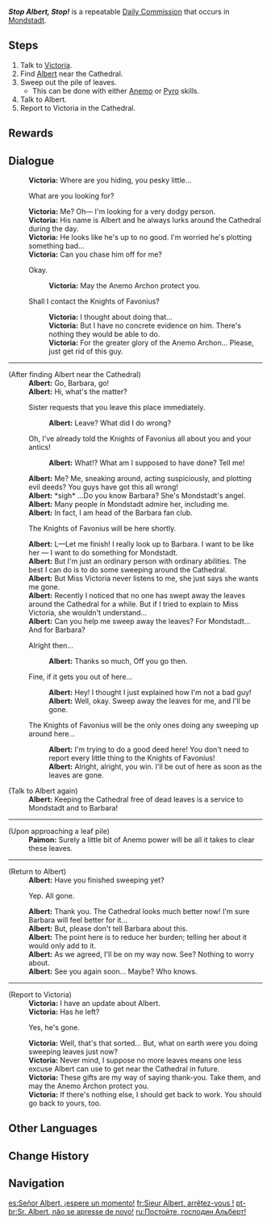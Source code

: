{{Quest Infobox
|id            = 20042
|type          = Commission
|startLocation = [[City of Mondstadt|Mondstadt]], [[Mondstadt]]
|region        = Mondstadt
|area          = Starfell Valley
|subarea       = City of Mondstadt
|characters    = Albert; Traveler; Victoria
|npc           = Albert
|other         = 
*AR-Dependent Rewards
}}
'''''Stop Albert, Stop!''''' is a repeatable [[Daily Commission]] that occurs in [[Mondstadt]].

==Steps==
#Talk to [[Victoria]].
#Find [[Albert]] near the Cathedral.
#Sweep out the pile of leaves.
#* This can be done with either [[Anemo]] or [[Pyro]] skills.
#Talk to Albert.
#Report to Victoria in the Cathedral.

==Rewards==
{{Commission Rewards|low}}

==Dialogue==
{{Quest Description|A [[Albert|suspicious person]] is lurking around the Cathedral, Sister [[Victoria]] wants someone to deal with them...}}
{{Dialogue start}}
:'''Victoria:''' Where are you hiding, you pesky little...
:{{DIcon}} What are you looking for?
:'''Victoria:''' Me? Oh&mdash; I'm looking for a very dodgy person.
:'''Victoria:''' His name is Albert and he always lurks around the Cathedral during the day.
:'''Victoria:''' He looks like he's up to no good. I'm worried he's plotting something bad...
:'''Victoria:''' Can you chase him off for me?
:{{DIcon}} Okay.
::'''Victoria:''' May the Anemo Archon protect you.
:{{DIcon}} Shall I contact the Knights of Favonius?
::'''Victoria:''' I thought about doing that...
::'''Victoria:''' But I have no concrete evidence on him. There's nothing they would be able to do.
::'''Victoria:''' For the greater glory of the Anemo Archon... Please, just get rid of this guy.

----

;(After finding Albert near the Cathedral)
:'''Albert:''' Go, Barbara, go!
:'''Albert:''' Hi, what's the matter?
:{{DIcon}} Sister requests that you leave this place immediately.
::'''Albert:''' Leave? What did I do wrong?
:{{DIcon}} Oh, I've already told the Knights of Favonius all about you and your antics!
::'''Albert:''' What!? What am I supposed to have done? Tell me!
:'''Albert:''' Me? Me, sneaking around, acting suspiciously, and plotting evil deeds? You guys have got this all wrong!
:'''Albert:''' *sigh* ...Do you know Barbara? She's Mondstadt's angel.
:'''Albert:''' Many people in Mondstadt admire her, including me.
:'''Albert:''' In fact, I am head of the Barbara fan club.
:{{DIcon}} The Knights of Favonius will be here shortly.
:'''Albert:''' L&mdash;Let me finish! I really look up to Barbara. I want to be like her &mdash; I want to do something for Mondstadt.
:'''Albert:''' But I'm just an ordinary person with ordinary abilities. The best I can do is to do some sweeping around the Cathedral.
:'''Albert:''' But Miss Victoria never listens to me, she just says she wants me gone.
:'''Albert:''' Recently I noticed that no one has swept away the leaves around the Cathedral for a while. But if I tried to explain to Miss Victoria, she wouldn't understand...
:'''Albert:''' Can you help me sweep away the leaves? For Mondstadt... And for Barbara?
:{{DIcon}} Alright then...
::'''Albert:''' Thanks so much, Off you go then.
:{{DIcon}} Fine, if it gets you out of here...
::'''Albert:''' Hey! I thought I just explained how I'm not a bad guy!
::'''Albert:''' Well, okay. Sweep away the leaves for me, and I'll be gone.
:{{DIcon}} The Knights of Favonius will be the only ones doing any sweeping up around here...
::'''Albert:''' I'm trying to do a good deed here! You don't need to report every little thing to the Knights of Favonius!
::'''Albert:''' Alright, alright, you win. I'll be out of here as soon as the leaves are gone.

;(Talk to Albert again)
:'''Albert:''' Keeping the Cathedral free of dead leaves is a service to Mondstadt and to Barbara!
----
;(Upon approaching a leaf pile)
:'''Paimon:''' Surely a little bit of Anemo power will be all it takes to clear these leaves.
----
;(Return to Albert)
:'''Albert:''' Have you finished sweeping yet?
:{{DIcon}} Yep. All gone.
:'''Albert:''' Thank you. The Cathedral looks much better now! I'm sure Barbara will feel better for it...
:'''Albert:''' But, please don't tell Barbara about this.
:'''Albert:''' The point here is to reduce her burden; telling her about it would only add to it.
:'''Albert:''' As we agreed, I'll be on my way now. See? Nothing to worry about.
:'''Albert:''' See you again soon... Maybe? Who knows.
----
;(Report to Victoria)
:'''Victoria:''' I have an update about Albert.
:'''Victoria:''' Has he left?
:{{DIcon}} Yes, he's gone.
:'''Victoria:''' Well, that's that sorted... But, what on earth were you doing sweeping leaves just now?
:'''Victoria:''' Never mind, I suppose no more leaves means one less excuse Albert can use to get near the Cathedral in future.
:'''Victoria:''' These gifts are my way of saying thank-you. Take them, and may the Anemo Archon protect you.
:'''Victoria:''' If there's nothing else, I should get back to work. You should go back to yours, too.
{{Dialogue end}}

==Other Languages==
{{Other Languages
|en      = Stop Albert, Stop!
|zhs     = 艾伯特先生，别再冲了&mdash;&mdash;！
|zhs_rm  = Àibótè-xiānshēng, Bié Zài Chōngle{{lmdash}}!
|zht     = 阿爾伯特先生，別再衝了&mdash;&mdash;！
|zht_rm  = Ā'ěrbótè-xiānshēng, Bié Zài Chōngle{{lmdash}}!
|zh_tl   = Mr. Albert, Stop!
|ja      = アルバート、ストップ！
|ja_rm   = Arubaato, Sutoppu!
|ja_tl   = Albert, Stop!
|ko      = 엘버트 씨, 멈추세요&mdash;&mdash;！
|ko_rm   = Elbeoteu Ssi, Meomchuseyo{{lmdash}}!
|ko_tl   = Mr. Albert, Stop!
|es      = Señor Albert, ¡espere un momento!
|es_tl   = Mister Albert, Wait a Moment!
|fr      = Sieur Albert, arrêtez-vous !
|fr_tl   = Sire Albert, Stop!
|ru      = Постойте, господин Альберт!
|ru_tl   = Wait a Moment, Mister Albert!
|th      = หยุดได้แล้วนะ Albert!
|th_rm   = Yut Dai Laeo Na Albert!
|th_tl   = You Can Stop Now, Albert!
|vi      = Ngài Albert, đừng xông lên nữa!
|vi_tl   = Mister Albert, Stop Charging Foward!
|de      = Beruhige dich doch, Albert!
|de_tl   = Calm Yourself, Albert!
|id      = Tuan Albert, Hentikan!
|id_tl   = Mister Albert, Stop!
|pt      = Sr. Albert, não se apresse de novo!
|pt_tl   = 
|tr      = Dur Albert! Dur!
|tr_tl   = 
|it      = Fermo, Albert, fermo!
|it_tl   = 
}}

==Change History==
{{Change History|1.0}}

==Navigation==
{{Commission Navbox|Mondstadt|Standalone}}

[[es:Señor Albert, ¡espere un momento!]]
[[fr:Sieur Albert, arrêtez-vous !]]
[[pt-br:Sr. Albert, não se apresse de novo!]]
[[ru:Постойте, господин Альберт!]]